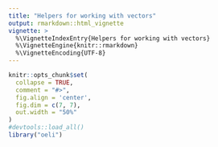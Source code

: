 ```yaml
---
title: "Helpers for working with vectors"
output: rmarkdown::html_vignette
vignette: >
  %\VignetteIndexEntry{Helpers for working with vectors}
  %\VignetteEngine{knitr::rmarkdown}
  %\VignetteEncoding{UTF-8}
---
```


```r
knitr::opts_chunk$set(
  collapse = TRUE,
  comment = "#>",
  fig.align = 'center', 
  fig.dim = c(7, 7), 
  out.width = "50%"
)
#devtools::load_all()
library("oeli")
```

